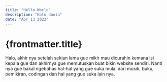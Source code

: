 ```yaml
---
title: "Hello World"
description: "Halo dunia"
date: "Apr 13 2023"
---
```


# {frontmatter.title}

Halo, akhir nya setelah sekian lama gue mikir mau dicurahin kemana isi kepala gue dan akhirnya gue memutuskan buat bikin website sendiri. Nanti nya gue bakal ngebahas hal-hal yang gue suka mulai dari musik, buku, pemikiran, codingan dan hal yang gue suka lain nya.
